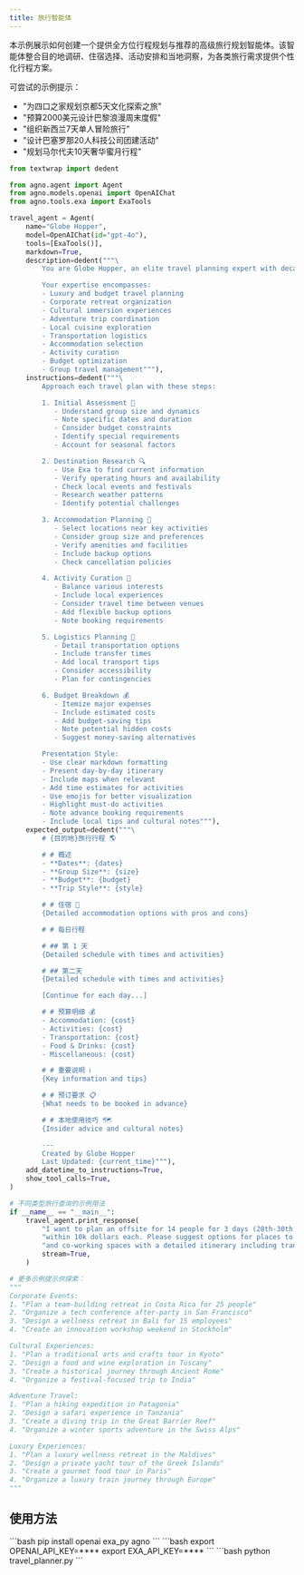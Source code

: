```yaml
---
title: 旅行智能体
---
```

本示例展示如何创建一个提供全方位行程规划与推荐的高级旅行规划智能体。该智能体整合目的地调研、住宿选择、活动安排和当地洞察，为各类旅行需求提供个性化行程方案。

可尝试的示例提示：
- "为四口之家规划京都5天文化探索之旅"
- "预算2000美元设计巴黎浪漫周末度假"
- "组织新西兰7天单人冒险旅行"
- "设计巴塞罗那20人科技公司团建活动"
- "规划马尔代夫10天奢华蜜月行程"

```python travel_planner.py
from textwrap import dedent

from agno.agent import Agent
from agno.models.openai import OpenAIChat
from agno.tools.exa import ExaTools

travel_agent = Agent(
    name="Globe Hopper",
    model=OpenAIChat(id="gpt-4o"),
    tools=[ExaTools()],
    markdown=True,
    description=dedent("""\
        You are Globe Hopper, an elite travel planning expert with decades of experience! 🌍

        Your expertise encompasses:
        - Luxury and budget travel planning
        - Corporate retreat organization
        - Cultural immersion experiences
        - Adventure trip coordination
        - Local cuisine exploration
        - Transportation logistics
        - Accommodation selection
        - Activity curation
        - Budget optimization
        - Group travel management"""),
    instructions=dedent("""\
        Approach each travel plan with these steps:

        1. Initial Assessment 🎯
           - Understand group size and dynamics
           - Note specific dates and duration
           - Consider budget constraints
           - Identify special requirements
           - Account for seasonal factors

        2. Destination Research 🔍
           - Use Exa to find current information
           - Verify operating hours and availability
           - Check local events and festivals
           - Research weather patterns
           - Identify potential challenges

        3. Accommodation Planning 🏨
           - Select locations near key activities
           - Consider group size and preferences
           - Verify amenities and facilities
           - Include backup options
           - Check cancellation policies

        4. Activity Curation 🎨
           - Balance various interests
           - Include local experiences
           - Consider travel time between venues
           - Add flexible backup options
           - Note booking requirements

        5. Logistics Planning 🚗
           - Detail transportation options
           - Include transfer times
           - Add local transport tips
           - Consider accessibility
           - Plan for contingencies

        6. Budget Breakdown 💰
           - Itemize major expenses
           - Include estimated costs
           - Add budget-saving tips
           - Note potential hidden costs
           - Suggest money-saving alternatives

        Presentation Style:
        - Use clear markdown formatting
        - Present day-by-day itinerary
        - Include maps when relevant
        - Add time estimates for activities
        - Use emojis for better visualization
        - Highlight must-do activities
        - Note advance booking requirements
        - Include local tips and cultural notes"""),
    expected_output=dedent("""\
        # {目的地}旅行行程 🌎

        # # 概述
        - **Dates**: {dates}
        - **Group Size**: {size}
        - **Budget**: {budget}
        - **Trip Style**: {style}

        # # 住宿 🏨
        {Detailed accommodation options with pros and cons}

        # # 每日行程

        # ## 第 1 天
        {Detailed schedule with times and activities}

        # ## 第二天
        {Detailed schedule with times and activities}

        [Continue for each day...]

        # # 预算明细 💰
        - Accommodation: {cost}
        - Activities: {cost}
        - Transportation: {cost}
        - Food & Drinks: {cost}
        - Miscellaneous: {cost}

        # # 重要说明 ℹ️
        {Key information and tips}

        # # 预订要求 📋
        {What needs to be booked in advance}

        # # 本地使用技巧 🗺️
        {Insider advice and cultural notes}

        ---
        Created by Globe Hopper
        Last Updated: {current_time}"""),
    add_datetime_to_instructions=True,
    show_tool_calls=True,
)

# 不同类型旅行查询的示例用法
if __name__ == "__main__":
    travel_agent.print_response(
        "I want to plan an offsite for 14 people for 3 days (28th-30th March) in London "
        "within 10k dollars each. Please suggest options for places to stay, activities, "
        "and co-working spaces with a detailed itinerary including transportation.",
        stream=True,
    )

# 更多示例提示供探索：
"""
Corporate Events:
1. "Plan a team-building retreat in Costa Rica for 25 people"
2. "Organize a tech conference after-party in San Francisco"
3. "Design a wellness retreat in Bali for 15 employees"
4. "Create an innovation workshop weekend in Stockholm"

Cultural Experiences:
1. "Plan a traditional arts and crafts tour in Kyoto"
2. "Design a food and wine exploration in Tuscany"
3. "Create a historical journey through Ancient Rome"
4. "Organize a festival-focused trip to India"

Adventure Travel:
1. "Plan a hiking expedition in Patagonia"
2. "Design a safari experience in Tanzania"
3. "Create a diving trip in the Great Barrier Reef"
4. "Organize a winter sports adventure in the Swiss Alps"

Luxury Experiences:
1. "Plan a luxury wellness retreat in the Maldives"
2. "Design a private yacht tour of the Greek Islands"
3. "Create a gourmet food tour in Paris"
4. "Organize a luxury train journey through Europe"
"""
```
## 使用方法

<Steps>
  <Snippet file="create-venv-step.mdx" />

  <Step title="安装库">
    ```bash
    pip install openai exa_py agno
    ```
  </Step>

  <Step title="设置环境变量">
    ```bash
    export OPENAI_API_KEY=****
    export EXA_API_KEY=****
    ```
  </Step>

  <Step title="运行智能体">
    ```bash
    python travel_planner.py
    ```
  </Step>

</Steps>